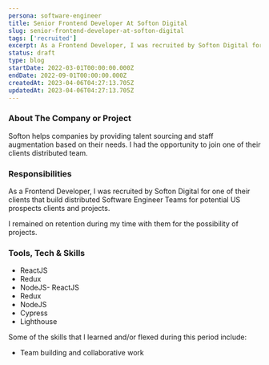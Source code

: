 ```yaml
---
persona: software-engineer
title: Senior Frontend Developer At Softon Digital
slug: senior-frontend-developer-at-softon-digital
tags: ['recruited']
excerpt: As a Frontend Developer, I was recruited by Softon Digital for one of their clients that build distributed Software Engineer Teams for potential US prospects clients and projects. 
status: draft
type: blog
startDate: 2022-03-01T00:00:00.000Z
endDate: 2022-09-01T00:00:00.000Z
createdAt: 2023-04-06T04:27:13.705Z
updatedAt: 2023-04-06T04:27:13.705Z
---
```


### About The Company or Project

Softon helps companies by providing talent sourcing and staff augmentation based on their needs. I had the opportunity to join one of their clients distributed team.

### Responsibilities

As a Frontend Developer, I was recruited by Softon Digital for one of their clients that build distributed Software Engineer Teams for potential US prospects clients and projects. 

I remained on retention during my time with them for the possibility of projects.

### Tools, Tech & Skills

- ReactJS
- Redux
- NodeJS- ReactJS
- Redux
- NodeJS
- Cypress
- Lighthouse

Some of the skills that I learned and/or flexed during this period include:

- Team building and collaborative work
